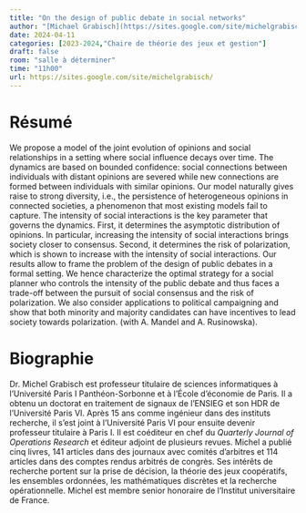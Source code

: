 ```yaml
---
title: "On the design of public debate in social networks"
author: "[Michael Grabisch](https://sites.google.com/site/michelgrabisch/)"
date: 2024-04-11
categories: [2023-2024,"Chaire de théorie des jeux et gestion"]
draft: false
room: "salle à déterminer"
time: "11h00"
url: https://sites.google.com/site/michelgrabisch/
---
```


# Résumé

We propose a model of the joint evolution of opinions and social relationships in a setting where social influence decays over time. The dynamics are based on bounded confidence: social connections between individuals with distant opinions
are severed while new connections are formed between individuals with similar opinions. Our model naturally gives raise to strong diversity, i.e., the persistence of heterogeneous opinions in connected societies, a phenomenon that most existing
models fail to capture. The intensity of social interactions is the key parameter that governs the dynamics. First, it determines the asymptotic distribution of opinions. In particular, increasing the intensity of social interactions brings society closer to consensus. Second, it determines the risk of polarization, which is shown to increase with the intensity of social interactions. Our results allow to frame the problem of the design of public debates in a formal setting. We hence characterize the optimal strategy for a social planner who controls the intensity of the public debate and thus faces a trade-off between the pursuit of social consensus and the risk of polarization. We also consider applications to political campaigning and show that both minority and majority candidates can have incentives to lead society towards polarization.
(with A. Mandel and A. Rusinowska).

# Biographie

Dr. Michel Grabisch est professeur titulaire de sciences informatiques à l'Université Paris I Panthéon-Sorbonne et à l'École d'économie de Paris. Il a obtenu un doctorat en traitement de signaux de l'ENSIEG et son HDR de l'Université Paris VI. Après 15 ans comme ingénieur dans des instituts recherche, il s'est joint à l'Université Paris VI pour ensuite devenir professeur titulaire à Paris I. Il est coéditeur en chef du *Quarterly Journal of Operations Research* et éditeur adjoint de plusieurs revues. Michel a publié cinq livres, 141 articles dans des journaux avec comités d'arbitres et 114 articles dans des comptes rendus arbitrés de congrès. Ses intérêts de recherche portent sur la prise de décision, la théorie des jeux coopératifs, les ensembles ordonnées, les mathématiques discrètes et la recherche opérationnelle. Michel est membre senior honoraire de l'Institut universitaire de France.
